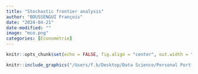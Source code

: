 ```yaml
---
title: "Stochastic frontier analysis"
author: "BOUSSENGUI François"
date: "2024-04-21"
date-modified: ""
image: "mco.png"
categories: [Économétrie]
---
```


```r
knitr::opts_chunk$set(echo = FALSE, fig.align = "center", out.width = "100%")
```



```r
knitr::include_graphics("/Users/f.b/Desktop/Data Science/Personal Portfolio/Personal_portfolio/Personal_portfolio/posts/fourth/hmtl.png")
```






